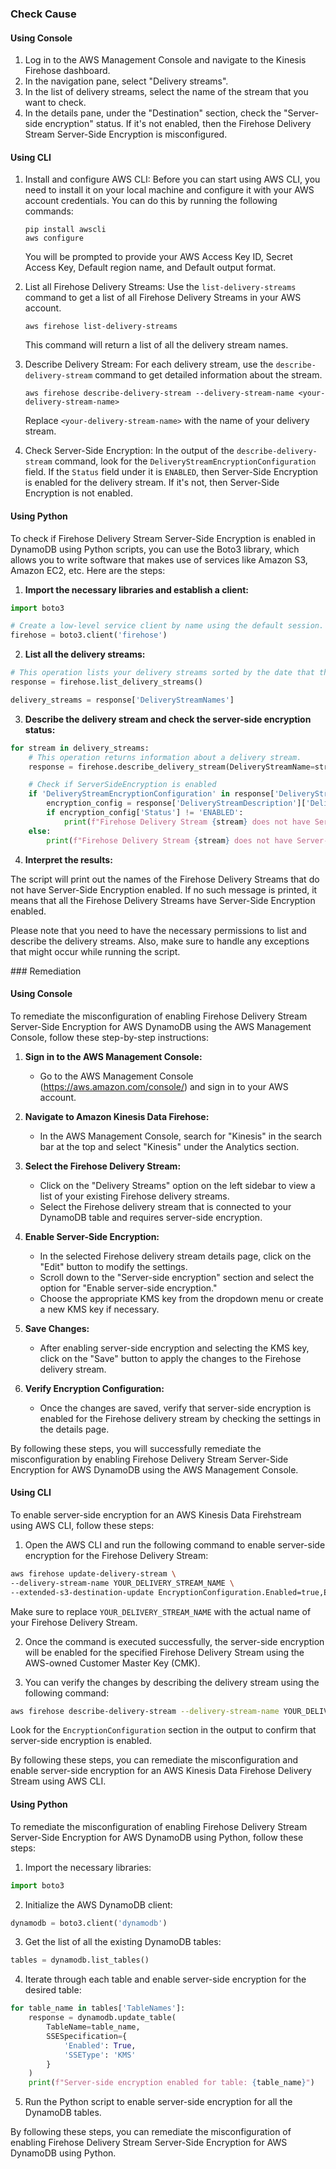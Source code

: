 

<Tabs><Tab title='Cause'>
### Check Cause

#### Using Console

1. Log in to the AWS Management Console and navigate to the Kinesis Firehose dashboard.
2. In the navigation pane, select "Delivery streams".
3. In the list of delivery streams, select the name of the stream that you want to check.
4. In the details pane, under the "Destination" section, check the "Server-side encryption" status. If it's not enabled, then the Firehose Delivery Stream Server-Side Encryption is misconfigured.

#### Using CLI

1. Install and configure AWS CLI: Before you can start using AWS CLI, you need to install it on your local machine and configure it with your AWS account credentials. You can do this by running the following commands:

   ```
   pip install awscli
   aws configure
   ```

   You will be prompted to provide your AWS Access Key ID, Secret Access Key, Default region name, and Default output format.

2. List all Firehose Delivery Streams: Use the `list-delivery-streams` command to get a list of all Firehose Delivery Streams in your AWS account.

   ```
   aws firehose list-delivery-streams
   ```

   This command will return a list of all the delivery stream names.

3. Describe Delivery Stream: For each delivery stream, use the `describe-delivery-stream` command to get detailed information about the stream.

   ```
   aws firehose describe-delivery-stream --delivery-stream-name <your-delivery-stream-name>
   ```

   Replace `<your-delivery-stream-name>` with the name of your delivery stream.

4. Check Server-Side Encryption: In the output of the `describe-delivery-stream` command, look for the `DeliveryStreamEncryptionConfiguration` field. If the `Status` field under it is `ENABLED`, then Server-Side Encryption is enabled for the delivery stream. If it's not, then Server-Side Encryption is not enabled.

#### Using Python

To check if Firehose Delivery Stream Server-Side Encryption is enabled in DynamoDB using Python scripts, you can use the Boto3 library, which allows you to write software that makes use of services like Amazon S3, Amazon EC2, etc. Here are the steps:

1. **Import the necessary libraries and establish a client:**

```python
import boto3

# Create a low-level service client by name using the default session.
firehose = boto3.client('firehose')
```

2. **List all the delivery streams:**

```python
# This operation lists your delivery streams sorted by the date that they were created.
response = firehose.list_delivery_streams()

delivery_streams = response['DeliveryStreamNames']
```

3. **Describe the delivery stream and check the server-side encryption status:**

```python
for stream in delivery_streams:
    # This operation returns information about a delivery stream.
    response = firehose.describe_delivery_stream(DeliveryStreamName=stream)

    # Check if ServerSideEncryption is enabled
    if 'DeliveryStreamEncryptionConfiguration' in response['DeliveryStreamDescription']:
        encryption_config = response['DeliveryStreamDescription']['DeliveryStreamEncryptionConfiguration']
        if encryption_config['Status'] != 'ENABLED':
            print(f"Firehose Delivery Stream {stream} does not have Server-Side Encryption enabled.")
    else:
        print(f"Firehose Delivery Stream {stream} does not have Server-Side Encryption enabled.")
```

4. **Interpret the results:**

The script will print out the names of the Firehose Delivery Streams that do not have Server-Side Encryption enabled. If no such message is printed, it means that all the Firehose Delivery Streams have Server-Side Encryption enabled.

Please note that you need to have the necessary permissions to list and describe the delivery streams. Also, make sure to handle any exceptions that might occur while running the script.

</Tab>

<Tab title='Remediation'>
### Remediation

#### Using Console

To remediate the misconfiguration of enabling Firehose Delivery Stream Server-Side Encryption for AWS DynamoDB using the AWS Management Console, follow these step-by-step instructions:

1. **Sign in to the AWS Management Console:**
   - Go to the AWS Management Console (https://aws.amazon.com/console/) and sign in to your AWS account.

2. **Navigate to Amazon Kinesis Data Firehose:**
   - In the AWS Management Console, search for "Kinesis" in the search bar at the top and select "Kinesis" under the Analytics section.

3. **Select the Firehose Delivery Stream:**
   - Click on the "Delivery Streams" option on the left sidebar to view a list of your existing Firehose delivery streams.
   - Select the Firehose delivery stream that is connected to your DynamoDB table and requires server-side encryption.

4. **Enable Server-Side Encryption:**
   - In the selected Firehose delivery stream details page, click on the "Edit" button to modify the settings.
   - Scroll down to the "Server-side encryption" section and select the option for "Enable server-side encryption."
   - Choose the appropriate KMS key from the dropdown menu or create a new KMS key if necessary.

5. **Save Changes:**
   - After enabling server-side encryption and selecting the KMS key, click on the "Save" button to apply the changes to the Firehose delivery stream.

6. **Verify Encryption Configuration:**
   - Once the changes are saved, verify that server-side encryption is enabled for the Firehose delivery stream by checking the settings in the details page.

By following these steps, you will successfully remediate the misconfiguration by enabling Firehose Delivery Stream Server-Side Encryption for AWS DynamoDB using the AWS Management Console.

#### Using CLI

To enable server-side encryption for an AWS Kinesis Data Firehstream using AWS CLI, follow these steps:

1. Open the AWS CLI and run the following command to enable server-side encryption for the Firehose Delivery Stream:

```bash
aws firehose update-delivery-stream \
--delivery-stream-name YOUR_DELIVERY_STREAM_NAME \
--extended-s3-destination-update EncryptionConfiguration.Enabled=true,EncryptionConfiguration.KeyType=AWS_OWNED_CMK
```

Make sure to replace `YOUR_DELIVERY_STREAM_NAME` with the actual name of your Firehose Delivery Stream.

2. Once the command is executed successfully, the server-side encryption will be enabled for the specified Firehose Delivery Stream using the AWS-owned Customer Master Key (CMK).

3. You can verify the changes by describing the delivery stream using the following command:

```bash
aws firehose describe-delivery-stream --delivery-stream-name YOUR_DELIVERY_STREAM_NAME
```

Look for the `EncryptionConfiguration` section in the output to confirm that server-side encryption is enabled.

By following these steps, you can remediate the misconfiguration and enable server-side encryption for an AWS Kinesis Data Firehose Delivery Stream using AWS CLI.

#### Using Python

To remediate the misconfiguration of enabling Firehose Delivery Stream Server-Side Encryption for AWS DynamoDB using Python, follow these steps:

1. Import the necessary libraries:
```python
import boto3
```

2. Initialize the AWS DynamoDB client:
```python
dynamodb = boto3.client('dynamodb')
```

3. Get the list of all the existing DynamoDB tables:
```python
tables = dynamodb.list_tables()
```

4. Iterate through each table and enable server-side encryption for the desired table:
```python
for table_name in tables['TableNames']:
    response = dynamodb.update_table(
        TableName=table_name,
        SSESpecification={
            'Enabled': True,
            'SSEType': 'KMS'
        }
    )
    print(f"Server-side encryption enabled for table: {table_name}")
```

5. Run the Python script to enable server-side encryption for all the DynamoDB tables.

By following these steps, you can remediate the misconfiguration of enabling Firehose Delivery Stream Server-Side Encryption for AWS DynamoDB using Python.


</Tab>
</Tabs>